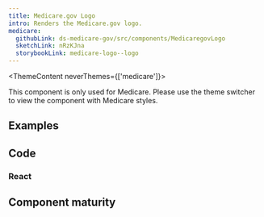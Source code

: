 ```yaml
---
title: Medicare.gov Logo
intro: Renders the Medicare.gov logo.
medicare:
  githubLink: ds-medicare-gov/src/components/MedicaregovLogo
  sketchLink: nRzKJna
  storybookLink: medicare-logo--logo
---
```


<ThemeContent neverThemes={['medicare']}>
  <Alert variation="error">
     <p class="ds-c-alert__text">
        This component is only used for Medicare. Please use the theme switcher to view the component with Medicare styles.
    </p>
  </Alert>
</ThemeContent>

## Examples

<StorybookExample
    componentName="medicareLogo"
    storyId="medicare-logo--logo"
/>

## Code

### React

<PropTable componentName="MedicaregovLogo" />


## Component maturity

<MaturityChecklist
  a11yStandards={true}
  forcedColors={false}
  screenReaders={true}
  keyboardNavigable={true}
  storybook={true}
  responsive={true}
  spanish={false}
  completeUiKit={false}
  responsiveUiKit={false}
  tokensInCode={true}
  tokensInSketch={true}
/>